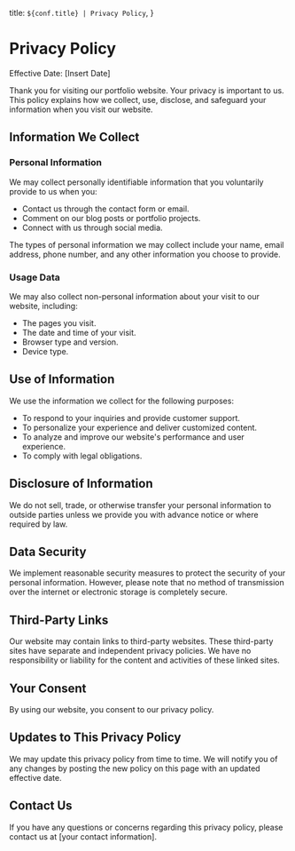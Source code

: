   title: `${conf.title} | Privacy Policy`,
}

# Privacy Policy

Effective Date: [Insert Date]

Thank you for visiting our portfolio website. Your privacy is important to us. This policy explains how we collect, use, disclose, and safeguard your information when you visit our website.

## Information We Collect

### Personal Information

We may collect personally identifiable information that you voluntarily provide to us when you:
- Contact us through the contact form or email.
- Comment on our blog posts or portfolio projects.
- Connect with us through social media.

The types of personal information we may collect include your name, email address, phone number, and any other information you choose to provide.

### Usage Data

We may also collect non-personal information about your visit to our website, including:
- The pages you visit.
- The date and time of your visit.
- Browser type and version.
- Device type.

## Use of Information

We use the information we collect for the following purposes:
- To respond to your inquiries and provide customer support.
- To personalize your experience and deliver customized content.
- To analyze and improve our website's performance and user experience.
- To comply with legal obligations.

## Disclosure of Information

We do not sell, trade, or otherwise transfer your personal information to outside parties unless we provide you with advance notice or where required by law.

## Data Security

We implement reasonable security measures to protect the security of your personal information. However, please note that no method of transmission over the internet or electronic storage is completely secure.

## Third-Party Links

Our website may contain links to third-party websites. These third-party sites have separate and independent privacy policies. We have no responsibility or liability for the content and activities of these linked sites.

## Your Consent

By using our website, you consent to our privacy policy.

## Updates to This Privacy Policy

We may update this privacy policy from time to time. We will notify you of any changes by posting the new policy on this page with an updated effective date.

## Contact Us

If you have any questions or concerns regarding this privacy policy, please contact us at [your contact information].

